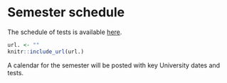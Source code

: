 # Semester schedule

The schedule of tests is available [here]().

```r
url. <- ""
knitr::include_url(url.)
```


A calendar for the semester will be posted with key University dates and tests.



